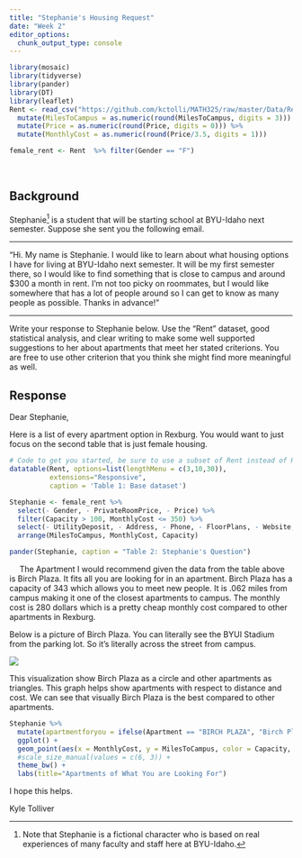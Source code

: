 ```yaml
---
title: "Stephanie's Housing Request"
date: "Week 2" 
editor_options: 
  chunk_output_type: console
---
```


```r
library(mosaic)
library(tidyverse)
library(pander)
library(DT) 
library(leaflet)
Rent <- read_csv("https://github.com/kctolli/MATH325/raw/master/Data/Rent.csv") %>% na.omit() %>% 
  mutate(MilesToCampus = as.numeric(round(MilesToCampus, digits = 3))) %>% 
  mutate(Price = as.numeric(round(Price, digits = 0))) %>%  
  mutate(MonthlyCost = as.numeric(round(Price/3.5, digits = 1)))

female_rent <- Rent  %>% filter(Gender == "F") 
```

<br />

## Background

Stephanie[^1] is a student that will be starting school at BYU-Idaho next semester. Suppose she sent you the following email.

----

"Hi. My name is Stephanie. I would like to learn about what housing options I have for living at BYU-Idaho next semester. It will be my first semester there, so I would like to find something that is close to campus and around $300 a month in rent. I'm not too picky on roommates, but I would like somewhere that has a lot of people around so I can get to know as many people as possible. Thanks in advance!"

----

Write your response to Stephanie below. Use the "Rent" dataset, good statistical analysis, and clear writing to make some well supported suggestions to her about apartments that meet her stated criterions. You are free to use other criterion that you think she might find more meaningful as well.

## Response

Dear Stephanie,

Here is a list of every apartment option in Rexburg. You would want to just focus on the second table that is just female housing. 

```r
# Code to get you started, be sure to use a subset of Rent instead of Rent in this code though.
datatable(Rent, options=list(lengthMenu = c(3,10,30)), 
          extensions="Responsive",
          caption = 'Table 1: Base dataset')
```

```r
Stephanie <- female_rent %>%  
  select(- Gender, - PrivateRoomPrice, - Price) %>%
  filter(Capacity > 100, MonthlyCost <= 350) %>% 
  select(- UtilityDeposit, - Address, - Phone, - FloorPlans, - Website, - Description, - ParkingStalls, - Latitude, - Longitude, - Deposit, - WalkingMinutes) %>% 
  arrange(MilesToCampus, MonthlyCost, Capacity)

pander(Stephanie, caption = "Table 2: Stephanie's Question")
```

&emsp; The Apartment I would recommend given the data from the table above is Birch Plaza. It fits all you are looking for in an apartment. Birch Plaza has a capacity of 343 which allows you to meet new people. It is .062 miles from campus making it one of the closest apartments to campus. The monthly cost is 280 dollars which is a pretty cheap monthly cost compared to other apartments in Rexburg. 

Below is a picture of Birch Plaza. You can literally see the BYUI Stadium from the parking lot. So it's literally across the street from campus. 

![](https://www.liveherehousing.com/photos/n1077.jpg)

This visualization show Birch Plaza as a circle and other apartments as triangles. This graph helps show apartments with respect to distance and cost. We can see that visually Birch Plaza is the best compared to other apartments. 

```r
Stephanie %>% 
  mutate(apartmentforyou = ifelse(Apartment == "BIRCH PLAZA", "Birch Plaza", "Other")) %>% 
  ggplot() + 
  geom_point(aes(x = MonthlyCost, y = MilesToCampus, color = Capacity, shape = apartmentforyou, size = Capacity)) + 
  #scale_size_manual(values = c(6, 3)) + 
  theme_bw() +
  labs(title="Apartments of What You are Looking For")
```

I hope this helps. 

Kyle Tolliver


<!-- Hint, you should probably subset the Rent dataset to only show the "Approved Women's Housing" since Stephanie won't be interested in Male Housing options. Notice how this text in green doesn't show up in the HTML output because we used the HTML comment tags around this text. --> 







[^1]: Note that Stephanie is a fictional character who is based on real experiences of many faculty and staff here at BYU-Idaho.
